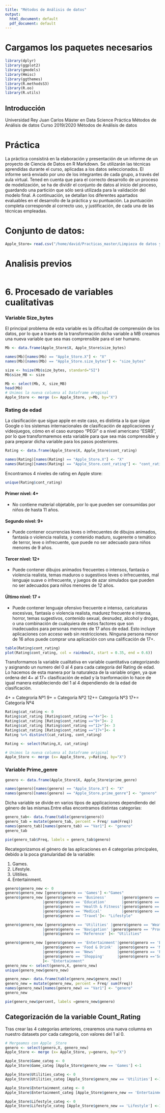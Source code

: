 ```yaml
---
title: "Métodos de Análisis de datos"
output:
  html_document: default
  pdf_document: default
---
```


# Cargamos los paquetes necesarios
```r
library(dplyr)
library(ggplot2) 
library(gmodels)
library(Hmisc)
library(ggthemes)
library(R.methodsS3)
library(R.oo)
library(R.utils)
```

## Introducción

Universidad Rey Juan Carlos
Máster en Data Science
Práctica Métodos de Análisis de datos
Curso 2019/2020
Métodos de Análisis de datos


# Práctica

La práctica consistirá en la elaboración y presentación de un informe de un proyecto de Ciencia de
Datos en R Markdown. Se utilizarán las técnicas aprendidas durante el curso, aplicadas a los datos
seleccionados. El informe será enviado por uno de los integrantes de cada grupo, a través del aula
virtual.
Tened en cuenta que para el correcto desarrollo de un proceso de modelización, se ha de dividir el
conjunto de datos al inicio del proceso, guardando una partición que sólo será utilizada para la
validación del modelo final.
A continuación, se detallan los diferentes apartados evaluables en el desarrollo de la práctica y su
puntuación. La puntuación completa corresponde al correcto uso, y justificación, de cada una de
las técnicas empleadas.


# Conjunto de datos:
```r
Apple_Store= read.csv("/home/david/Practicas_master/Limpieza de datos y modelos/AppleStore.csv", header = TRUE, stringsAsFactors = FALSE, sep= ",", encoding = "UTF-8")
```

# Analisis previos 
```r

```
# 6. Procesado de variables cualitativas

### Variable Size_bytes
El principal problema de esta variable es la dificultad de comprensión de los datos, por lo que a través de la transformación dicha variable a MB creamos una nueva variable que sea mas comprensible para el ser humano.
```r
Mb <- data.frame(Apple_Store$X, Apple_Store$size_bytes)

names(Mb)[names(Mb) == "Apple_Store.X"] <- "X"
names(Mb)[names(Mb) == "Apple_Store.size_bytes"] <- "size_bytes"

size <- hsize(Mb$size_bytes, standard="SI")
Mb$size_MB <- size

Mb <- select(Mb, X, size_MB)
head(Mb)
# Unimos la nueva columna al Dataframe oroginal
Apple_Store <- merge (x= Apple_Store, y=Mb, by="X")
```
### Rating de edad

La clasificación que sigue apple en este caso, es distinta a la que sigue Google o los sistemas internacionales de clasificación de applicaciones y videojuegos, cómo en el caso europeo "PEGI" o a nivel americano "ESRB", por lo que transformaremos esta variable para que sea más comprensible y para preparar dicha variable para los pasos posteriores.

```r
Rating <- data.frame(Apple_Store$X, Apple_Store$cont_rating)

names(Rating)[names(Rating) == "Apple_Store.X"] <- "X"
names(Rating)[names(Rating) == "Apple_Store.cont_rating"] <- "cont_rating"
```

Encontramos 4 niveles de rating en Apple store:

```r
unique(Rating$cont_rating)
```
#### Primer nivel: 4+
- No contiene material objetable, por lo que pueden ser consumidas por niños de hasta 11 años.

#### Segundo nivel: 9+
- Puede contener ocurrencias leves o infrecuentes de dibujos animados, fantasía o violencia realista, y contenido maduro, sugerente o temático de terror, leve o infrecuente, que puede no ser adecuado para niños menores de 9 años.

#### Tercer nivel: 12+
- Puede contener dibujos animados frecuentes o intensos, fantasía o violencia realista, temas maduros o sugestivos leves o infrecuentes, mal lenguaje suave o infrecuente, y juegos de azar simulados que pueden no ser adecuados para niños menores de 12 años.

#### Último nivel: 17 +
- Puede contener lenguaje ofensivo frecuente e intenso, caricaturas excesivas, fantasía o violencia realista, madurez frecuente e intensa, horror, temas sugestivos, contenido sexual, desnudez, alcohol y drogas, o una combinación de cualquiera de estos factores que son inadecuados para personas menores de 17 años de edad. Esto incluye aplicaciones con acceso web sin restricciones. Ninguna persona menor de 16 años puede comprar una aplicación con una calificación de 17+.

```r
table(Rating$cont_rating)
plot(Rating$cont_rating, col = rainbow(4, start = 0.35, end = 0.6))
```
Transformamos la variable cualitativa en variable cuantitativa categorizando y asignando un numero del 0 al 4 para cada categoría del Rating de edad. Lo hacemos de esta manera por la naturaleza de la variable origen, ya que ordena del 4+ al 17+ clasificación de edad y la tranformación lo hace de igual manera estableciendo del 1 al 4 dependiendo de la edad de clasificación.

4+ = Categroría Nº1
9+ = Categoría Nº2
12+= Categoría Nº3
17+= Categoría Nº4

```r
Rating$cat_rating <- 0
Rating$cat_rating [Rating$cont_rating =="4+"]<- 1
Rating$cat_rating [Rating$cont_rating =="9+"]<- 2
Rating$cat_rating [Rating$cont_rating =="12+"]<- 3
Rating$cat_rating [Rating$cont_rating =="17+"]<- 4
Rating %>% distinct(cat_rating, cont_rating)
```
```r
Rating <- select(Rating,X, cat_rating)

# Unimos la nueva columna al Dataframe original
Apple_Store <- merge (x= Apple_Store, y=Rating, by="X")
```
### Variable Prime_genre

```r
genero <- data.frame(Apple_Store$X, Apple_Store$prime_genre)

names(genero)[names(genero) == "Apple_Store.X"] <- "X"
names(genero)[names(genero) == "Apple_Store.prime_genre"] <- "genero"
```
Dicha variable se divide en varios tipos de applicaciones dependiendo del género de las mismas.Entre ellas encontramos distintas categorías:
```r
genero_tab<- data.frame(table(genero$genero))
genero_tab = mutate(genero_tab, percent = Freq/ sum(Freq))
names(genero_tab)[names(genero_tab) == "Var1"] <- "genero"
genero_tab
```

```r
pie(genero_tab$Freq, labels = genero_tab$genero)
```
Recategorizamos el género de las aplicaciones en 4 categorías principales, debido a la poca granularidad de la variable:

1. Games.
2. Lifestyle.
3. Ulitilies.
4. Entertainment.

```r
genero$genero_new <- 0
genero$genero_new [genero$genero == 'Games'] <-"Games"
genero$genero_new [genero$genero == 'Business'       |genero$genero == 'Catalogs'
                 |genero$genero == 'Education'       |genero$genero == 'Finance' 
                 |genero$genero == 'Health & Fitness'|genero$genero == 'Lifestyle'
                 |genero$genero == 'Medical'         |genero$genero == 'Sports'
                 |genero$genero == 'Travel']<- "Lifestyle"

genero$genero_new [genero$genero == 'Utilities' |genero$genero == 'Weather'
                 |genero$genero == 'Navigation' |genero$genero == 'Productivity'
                 |genero$genero == 'Reference' ]<- "Utilities"

genero$genero_new [genero$genero == 'Entertainment'|genero$genero == 'Book'
                 |genero$genero == 'Food & Drink'  |genero$genero == 'Music' 
                 |genero$genero == 'News'          |genero$genero == 'Photo & Video'
                 |genero$genero == 'Shopping'      |genero$genero =='Social Networking'
                 ]<- "Entertainment"
genero_new <- select(genero,X, genero_new)
unique(genero_new$genero_new)
```


```r
genero_new<- data.frame(table(genero_new$genero_new))
genero_new = mutate(genero_new, percent = Freq/ sum(Freq))
names(genero_new)[names(genero_new) == "Var1"] <- "genero"
genero_new
```
```r
pie(genero_new$percent, labels =genero_new$genero)
```

## Categorización de la variable Count_Rating
Tras crear las 4 categorías anteriores, crearemos una nueva columna en nuestro datasets por cada categoría, con valores del 1 al 0.
```r
# Mergeamos con Apple _Store
genero <- select(genero,X, genero_new)
Apple_Store <- merge (x= Apple_Store, y=genero, by="X")

Apple_Store$Game_categ <- 0
Apple_Store$Game_categ [Apple_Store$genero_new == 'Games'] <-1

Apple_Store$Utilities_categ <- 0
Apple_Store$Utilities_categ [Apple_Store$genero_new == 'Utilities'] <-1

Apple_Store$Entertainment_categ <- 0
Apple_Store$Entertainment_categ [Apple_Store$genero_new == 'Entertainment'] <-1

Apple_Store$Lifestyle_categ <- 0
Apple_Store$Lifestyle_categ [Apple_Store$genero_new == 'Lifestyle'] <-1

```